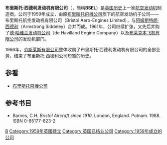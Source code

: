 {{noteTA
|G1=Military
|G2=Aero
|G3=地名
}}
{{Infobox Company
| company_name        = 布里斯托·西德利发动机有限公司
| company_name_en     = Bristol Siddeley Engines Ltd
| company_logo        = Bristol Siddeley logo.png
| company_type        = [[有限责任公司|有限责任公司]]
| company_slogan      = 
| market_information  = 
| abbreviated_name    = BSEL
| predecessor         = [[布里斯托飛機公司|布里斯托航空发动机有限公司]]<br/>[[阿姆斯特朗·西德利|阿姆斯特朗·西德利]]
| successor           =[[劳斯莱斯有限公司|劳斯莱斯有限公司]]
| foundation          = 1959年
| defunct     = 1966年
| location            = {{UK}}[[布里斯托|布里斯托]][[费尔顿|费尔顿]]
| key_people          = 
| industry            = 航空工业、机械工业
| products            = 航空发动机
| services            = 
| capital             = 
| revenue             = 
| operating_income    = 
| profit              = 
| total_asset         = 
| net_asset           = 
| market_value        = 
| num_employees       = 
| equity              =
| P/E ratio           = 
| earnings per share  = 
| Net asset value     = 
| accounting_period   = 
| parent              = 
| divisions           = 
| major_shareholder   = 
| subsid              = 
| homepage            = 
| width               = 
}}
'''布里斯托·西德利发动机有限公司'''（{{lang-en|Bristol Siddeley Engines Ltd}}，簡稱'''BSEL'''）是[[英国历史|英国历史]]上一家[[航空发动机|航空发动机]]制造商。公司于1959年成立，由原[[布里斯托飛機公司|布里斯托飛機公司]]旗下的航空发动机子公司——布里斯托航空发动机有限公司（Bristol Aero-Engines Limited），与[[阿姆斯特朗·西德利|阿姆斯特朗·西德利]]（Armstrong Siddeley）合并而成。1961年，公司继续扩张，又先后并购了[[德·哈维兰发动机公司|德·哈维兰发动机公司]]（de Havilland Engine Company）以及[[布莱克本飞机有限公司|布莱克本飞机有限公司]]的发动机部门。

1966年，[[劳斯莱斯有限公司|劳斯莱斯有限公司]]整体收购了布里斯托·西德利发动机有限公司的全部业务，结束了布里斯托·西德利公司短暂的历史。

== 参看 ==
*[[布里斯托飛機公司|布里斯托飛機公司]]

== 参考书目 ==
* Barnes, C.H. ''Bristol Aircraft since 1910''. London, England. Putnam. 1988. ISBN 0-85177-823-2

[[Category:已结业航空发动机制造商|B]]
[[Category:1959年英國建立|Category:1959年英國建立]]
[[Category:英国已结业公司|Category:英国已结业公司]]
[[Category:1959年成立的公司|Category:1959年成立的公司]]